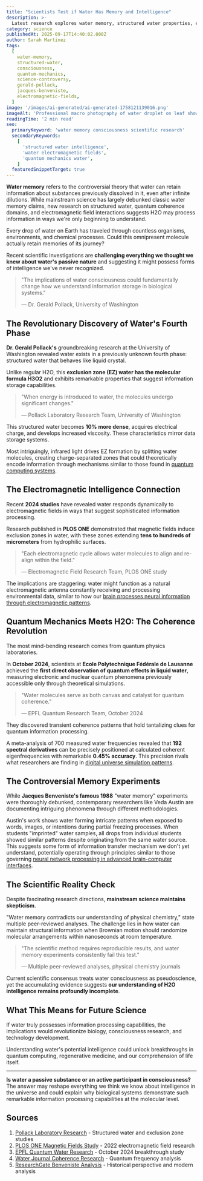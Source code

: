 ```yaml
---
title: "Scientists Test if Water Has Memory and Intelligence"
description: >-
  Latest research explores water memory, structured water properties, electromagnetic field interactions, and controversial consciousness experiments that challenge our understanding of H2O intelligence.
category: science
publishedAt: 2025-09-17T14:40:02.000Z
author: Sarah Martinez
tags:
  [
    water-memory,
    structured-water,
    consciousness,
    quantum-mechanics,
    science-controversy,
    gerald-pollack,
    jacques-benveniste,
    electromagnetic-fields,
  ]
image: '/images/ai-generated/ai-generated-1758121139016.png'
imageAlt: 'Professional macro photography of water droplet on leaf showing crystalline structure and molecular detail, representing scientific research into water memory and consciousness studies'
readingTime: '2 min read'
seo:
  primaryKeyword: 'water memory consciousness scientific research'
  secondaryKeywords:
    [
      'structured water intelligence',
      'water electromagnetic fields',
      'quantum mechanics water',
    ]
  featuredSnippetTarget: true
---
```


**Water memory** refers to the controversial theory that water can retain information about substances previously dissolved in it, even after infinite dilutions. While mainstream science has largely debunked classic water memory claims, new research on structured water, quantum coherence domains, and electromagnetic field interactions suggests H2O may process information in ways we're only beginning to understand.

Every drop of water on Earth has traveled through countless organisms, environments, and chemical processes. Could this omnipresent molecule actually retain memories of its journey?

Recent scientific investigations are **challenging everything we thought we knew about water's passive nature** and suggesting it might possess forms of intelligence we've never recognized.

> "The implications of water consciousness could fundamentally change how we understand information storage in biological systems."
>
> — Dr. Gerald Pollack, University of Washington

## The Revolutionary Discovery of Water's Fourth Phase

**Dr. Gerald Pollack's** groundbreaking research at the University of Washington revealed water exists in a previously unknown fourth phase: structured water that behaves like liquid crystal.

Unlike regular H2O, this **exclusion zone (EZ) water has the molecular formula H3O2** and exhibits remarkable properties that suggest information storage capabilities.

> "When energy is introduced to water, the molecules undergo significant changes."
>
> — Pollack Laboratory Research Team, University of Washington

This structured water becomes **10% more dense**, acquires electrical charge, and develops increased viscosity. These characteristics mirror data storage systems.

Most intriguingly, infrared light drives EZ formation by splitting water molecules, creating charge-separated zones that could theoretically encode information through mechanisms similar to those found in [quantum computing systems](/technology/quantum-computing-2025-commercial-breakthrough).

## The Electromagnetic Intelligence Connection

Recent **2024 studies** have revealed water responds dynamically to electromagnetic fields in ways that suggest sophisticated information processing.

Research published in **PLOS ONE** demonstrated that magnetic fields induce exclusion zones in water, with these zones extending **tens to hundreds of micrometers** from hydrophilic surfaces.

> "Each electromagnetic cycle allows water molecules to align and re-align within the field."
>
> — Electromagnetic Field Research Team, PLOS ONE study

The implications are staggering: water might function as a natural electromagnetic antenna constantly receiving and processing environmental data, similar to how our [brain processes neural information through electromagnetic patterns](/psychology/cognitive-disengagement-multitasking-brain-shutdown).

## Quantum Mechanics Meets H2O: The Coherence Revolution

The most mind-bending research comes from quantum physics laboratories.

In **October 2024**, scientists at **Ecole Polytechnique Fédérale de Lausanne** achieved the **first direct observation of quantum effects in liquid water**, measuring electronic and nuclear quantum phenomena previously accessible only through theoretical simulations.

> "Water molecules serve as both canvas and catalyst for quantum coherence."
>
> — EPFL Quantum Research Team, October 2024

They discovered transient coherence patterns that hold tantalizing clues for quantum information processing.

A meta-analysis of 700 measured water frequencies revealed that **192 spectral derivatives** can be precisely positioned at calculated coherent eigenfrequencies with remarkable **0.45% accuracy**. This precision rivals what researchers are finding in [digital universe simulation patterns](/science/scientists-found-evidence-digital-universe).

## The Controversial Memory Experiments

While **Jacques Benveniste's famous 1988** "water memory" experiments were thoroughly debunked, contemporary researchers like Veda Austin are documenting intriguing phenomena through different methodologies.

Austin's work shows water forming intricate patterns when exposed to words, images, or intentions during partial freezing processes. When students "imprinted" water samples, all drops from individual students showed similar patterns despite originating from the same water source. This suggests some form of information transfer mechanism we don't yet understand, potentially operating through principles similar to those governing [neural network processing in advanced brain-computer interfaces](/technology/ucla-brain-chip-paralyzed-patients-4x-faster).

## The Scientific Reality Check

Despite fascinating research directions, **mainstream science maintains skepticism**.

"Water memory contradicts our understanding of physical chemistry," state multiple peer-reviewed analyses. The challenge lies in how water can maintain structural information when Brownian motion should randomize molecular arrangements within nanoseconds at room temperature.

> "The scientific method requires reproducible results, and water memory experiments consistently fail this test."
>
> — Multiple peer-reviewed analyses, physical chemistry journals

Current scientific consensus treats water consciousness as pseudoscience, yet the accumulating evidence suggests **our understanding of H2O intelligence remains profoundly incomplete**.

## What This Means for Future Science

If water truly possesses information processing capabilities, the implications would revolutionize biology, consciousness research, and technology development.

Understanding water's potential intelligence could unlock breakthroughs in quantum computing, regenerative medicine, and our comprehension of life itself.

---

**Is water a passive substance or an active participant in consciousness?** The answer may reshape everything we think we know about intelligence in the universe and could explain why biological systems demonstrate such remarkable information processing capabilities at the molecular level.

## Sources

1. [Pollack Laboratory Research](https://www.pollacklab.org/research) - Structured water and exclusion zone studies
2. [PLOS ONE Magnetic Fields Study](https://journals.plos.org/plosone/article?id=10.1371/journal.pone.0268747) - 2022 electromagnetic field research
3. [EPFL Quantum Water Research](https://www.sciencedaily.com/releases/2024/10/241025122544.htm) - October 2024 breakthrough study
4. [Water Journal Coherence Research](https://waterjournal.org/current-volume/geesink/) - Quantum frequency analysis
5. [ResearchGate Benveniste Analysis](https://www.researchgate.net/publication/368862013_Benveniste's_Experiments_and_the_So-Called_Water_Memory_Phenomenon_an_Example_of_Serendipity) - Historical perspective and modern analysis
